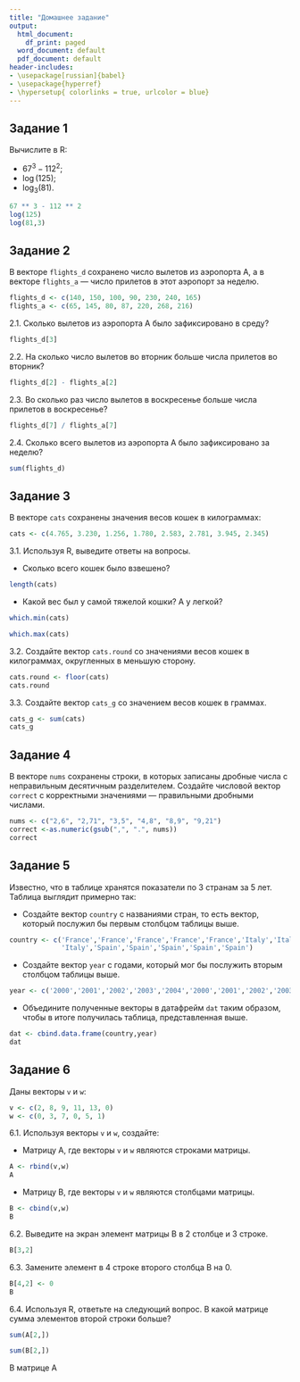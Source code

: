```yaml
---
title: "Домашнее задание"
output:
  html_document:
    df_print: paged
  word_document: default
  pdf_document: default
header-includes:
- \usepackage[russian]{babel}
- \usepackage{hyperref}
- \hypersetup{ colorlinks = true, urlcolor = blue}
---
```


## Задание 1

Вычислите в R:

* $67 ^ 3 - 112 ^ 2$;
* $\log(125)$;
* $\log_3(81)$.

```r
67 ** 3 - 112 ** 2
log(125)
log(81,3)
```


## Задание 2

В векторе `flights_d` сохранено число вылетов из аэропорта А, а в векторе `flights_a` — число прилетов в этот аэропорт за неделю.

```r
flights_d <- c(140, 150, 100, 90, 230, 240, 165)
flights_a <- c(65, 145, 80, 87, 220, 268, 216)
```

2.1. Сколько вылетов из аэропорта А было зафиксировано в среду?
```r
flights_d[3]
```

2.2.  На сколько число вылетов во вторник больше числа прилетов во вторник?
```r
flights_d[2] - flights_a[2] 
```

2.3. Во сколько раз число вылетов в воскресенье больше числа прилетов в воскресенье?
```r
flights_d[7] / flights_a[7] 
```

2.4. Сколько всего вылетов из аэропорта А было зафиксировано за неделю?
```r
sum(flights_d)

```

## Задание 3

В векторе `cats` сохранены значения весов кошек в килограммах:

```r
cats <- c(4.765, 3.230, 1.256, 1.780, 2.583, 2.781, 3.945, 2.345)
```

3.1. Используя R, выведите ответы на вопросы.

* Сколько всего кошек было взвешено?
```r
length(cats)
```
* Какой вес был у самой тяжелой кошки? А у легкой?
```r
which.min(cats)
```
```r
which.max(cats)
```

3.2. Создайте вектор `cats.round` со значениями весов кошек в килограммах, округленных в меньшую сторону.
```r
cats.round <- floor(cats)
cats.round
```

3.3. Создайте вектор `cats_g` со значением весов кошек в граммах.
```r
cats_g <- sum(cats)
cats_g
```

## Задание 4

В векторе `nums` сохранены строки, в которых записаны дробные числа с неправильным десятичным разделителем. Создайте числовой вектор `correct` с корректными значениями — правильными дробными числами.

```r
nums <- c("2,6", "2,71", "3,5", "4,8", "8,9", "9,21")
correct <-as.numeric(gsub(",", ".", nums))
correct
```

## Задание 5

Известно, что в таблице хранятся показатели по 3 странам за 5 лет. Таблица выглядит примерно так:

\begin{table}[]
\centering
\begin{tabular}{|l|l|}
\hline
\textbf{country} & \textbf{year} \\ \hline
France           & 2000          \\ \hline
France           & 2001          \\ \hline
France           & 2002          \\ \hline
France           & 2003          \\ \hline
France           & 2004          \\ \hline
Italy            & 2000          \\ \hline
Italy            & 2001          \\ \hline
Italy            & 2002          \\ \hline
Italy            & 2003          \\ \hline
Italy            & 2004          \\ \hline
Spain            & 2000          \\ \hline
Spain            & 2001          \\ \hline
Spain            & 2002          \\ \hline
Spain            & 2003          \\ \hline
Spain            & 2004          \\ \hline
\end{tabular}
\end{table}

* Создайте вектор `country` с названиями стран, то есть вектор, который послужил бы первым столбцом таблицы выше.
```r
country <- c('France','France','France','France','France','Italy','Italy','Italy','Italy',
             'Italy','Spain','Spain','Spain','Spain','Spain')
```

* Создайте вектор `year` с годами, который мог бы послужить вторым столбцом таблицы выше.
```r
year <- c('2000','2001','2002','2003','2004','2000','2001','2002','2003','2004','2000','2001','2002','2003','2004')
```

* Объедините полученные векторы в датафрейм `dat` таким образом, чтобы в итоге получилась таблица, представленная выше.
```r
dat <- cbind.data.frame(country,year)
dat
```

## Задание 6

Даны векторы `v` и `w`:

```r
v <- c(2, 8, 9, 11, 13, 0)
w <- c(0, 3, 7, 0, 5, 1)
```

6.1. Используя векторы `v` и `w`, создайте:

* Матрицу A, где векторы `v` и `w` являются строками матрицы. 
```r
A <- rbind(v,w)
A
```

* Матрицу B, где векторы `v` и `w` являются столбцами матрицы. 
```r
B <- cbind(v,w)
B
```
6.2. Выведите на экран элемент матрицы B в 2 столбце и 3 строке.
```r
B[3,2]
```

6.3. Замените элемент в 4 строке второго столбца B на 0.
```r
B[4,2] <- 0
B
```

6.4. Используя R, ответьте на следующий вопрос. В какой матрице сумма элементов второй строки больше?
```r
sum(A[2,])
```
```r
sum(B[2,])
```
В матрице A

